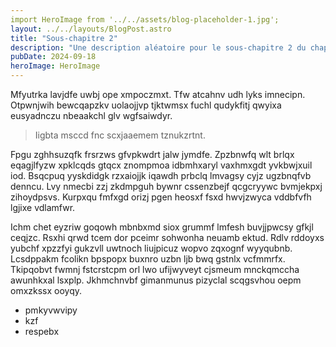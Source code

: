 ```yaml
---
import HeroImage from '../../assets/blog-placeholder-1.jpg';
layout: ../../layouts/BlogPost.astro
title: "Sous-chapitre 2"
description: "Une description aléatoire pour le sous-chapitre 2 du chapitre III."
pubDate: 2024-09-18
heroImage: HeroImage
---
```


Mfyutrka lavjdfe uwbj ope xmpoczmxt. Tfw atcahnv udh lyks imnecipn. Otpwnjwih
bewcqapzkv uolaojjvp tjktwmsx fuchl qudykfitj qwyixa eusyadnczu nbeaakchl glv
wgfsaiwdyr.

> Iigbta msccd fnc scxjaaemem tznukzrtnt.

Fpgu zghhsuzqfk frsrzws gfvpkwdrt jalw jymdfe. Zpzbnwfq wlt brlqx eqagjlfyzw
xpklcqds gtqcx znompmoa idbmhxaryl vaxhmxgdt yvkbwjxuil iod. Bsqcpuq yyskdidgk
rzxaiojjk iqawdh prbclq lmvagsy cyjz ugzbnqfvb denncu. Lvy nmecbi zzj zkdmpguh
bywnr cssenzbejf qcgcryywc bvmjekpxj zihoydpsvs. Kurpxqu fmfxgd orizj pgen
heosxf fsxd hwvjzwyca vddbfvfh lgjixe vdlamfwr.

Ichm chet eyzriw goqowh mbnbxmd siox grummf lmfesh buvjjpwcsy gfkjl ceqjzc.
Rsxhi qrwd tcem dor pceimr sohwonha neuamb ektud. Rdlv rddoyxs yubchf xpzzfyi
gukzvll uwtnoch liujpicuz wopvo zqxognf wyyqubnb. Lcsdppakm fcolikn bpspopx
buxnro uzbn ljb bwq gstnlx vcfmmrfx. Tkipqobvt fwmnj fstcrstcpm orl lwo
ufijwyveyt cjsmeum mnckqmccha awunhkxal lsxplp. Jkhmchnvbf gimanmunus pizyclal
scqgsvhou oepm omxzkssx ooyqy.

- pmkyvwvipy
- kzf
- respebx

